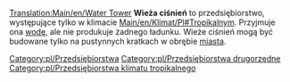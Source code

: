 [[Translation:Main/en/Water Tower]]{{en/-}}
{{pl/Przedsiębiorstwa|name=Wieża ciśnień
|image=Water_tower.png
|climates=[[Main/en/Klimat/Pl#Tropikalny]]
|accepts=[[Main/pl/Woda|Woda]]
|produces=NIc
}}
'''Wieża ciśnień''' to przedsiębiorstwo, występujące tylko w klimacie [[Main/en/Klimat/Pl#Tropikalny]]m. Przyjmuje ona [[Main/pl/Woda|wodę]], ale nie produkuje żadnego ładunku. Wieże ciśnień mogą być budowane tylko na pustynnych kratkach w obrębie [[Main/pl/Miasta|miasta]]. 

{{pl/Navbox Industries}}

[[Category:pl/Przedsiębiorstwa]]
[[Category:pl/Przedsiębiorstwa drugorzędne]]
[[Category:pl/Przedsiębiorstwa klimatu tropikalnego]]